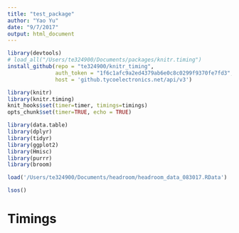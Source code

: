 ```yaml
---
title: "test_package"
author: "Yao Yu"
date: "9/7/2017"
output: html_document
---
```


```r
library(devtools)
# load_all("/Users/te324900/Documents/packages/knitr.timing")
install_github(repo = "te324900/knitr_timing", 
               auth_token = "1f6c1afc9a2ed4379ab6e0c8c0299f9370fe7fd3", 
               host = 'github.tycoelectronics.net/api/v3')
```

```r
library(knitr)
library(knitr.timing)
knit_hooks$set(timer=timer, timings=timings)
opts_chunk$set(timer=TRUE, echo = TRUE)
```

```r
library(data.table)
library(dplyr)
library(tidyr)
library(ggplot2)
library(Hmisc)
library(purrr)
library(broom)
```

```r
load('/Users/te324900/Documents/headroom/headroom_data_083017.RData')
```

```r
lsos()
```


# Timings

```r
```



